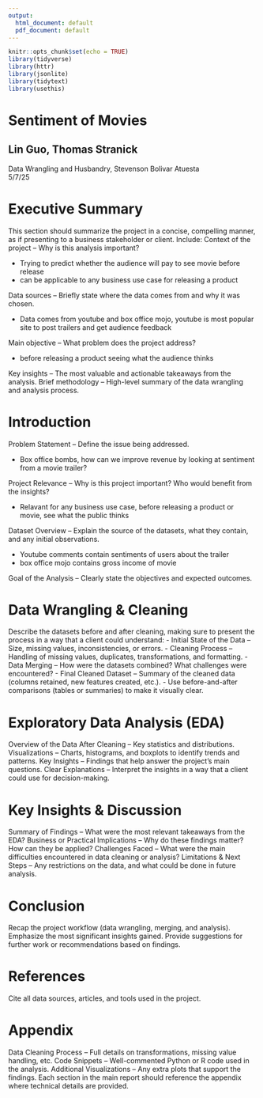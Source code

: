 ```yaml
---
output:
  html_document: default
  pdf_document: default
---
```


```r
knitr::opts_chunk$set(echo = TRUE)
library(tidyverse)
library(httr)
library(jsonlite)
library(tidytext)
library(usethis)
```

# Sentiment of Movies

## Lin Guo, Thomas Stranick

Data Wrangling and Husbandry, Stevenson Bolivar Atuesta\
5/7/25

# Executive Summary

This section should summarize the project in a concise, compelling manner, as if presenting to a business stakeholder or client. Include:
Context of the project – Why is this analysis important?

- Trying to predict whether the audience will pay to see movie before release
- can be applicable to any business use case for releasing a product

Data sources – Briefly state where the data comes from and why it was chosen.

- Data comes from youtube and box office mojo, youtube is most popular site to post trailers and get audience feedback

Main objective – What problem does the project address?

- before releasing a product seeing what the audience thinks

Key insights – The most valuable and actionable takeaways from the analysis.
Brief methodology – High-level summary of the data wrangling and analysis process.

# Introduction

Problem Statement – Define the issue being addressed.

- Box office bombs, how can we improve revenue by looking at sentiment from a movie trailer?

Project Relevance – Why is this project important? Who would benefit from the insights?

- Relavant for any business use case, before releasing a product or movie, see what the public thinks

Dataset Overview – Explain the source of the datasets, what they contain, and any initial observations.

- Youtube comments contain sentiments of users about the trailer
- box office mojo contains gross income of movie


Goal of the Analysis – Clearly state the objectives and expected outcomes.

# Data Wrangling & Cleaning

Describe the datasets before and after cleaning, making sure to present the process in a way that a client could understand:
- Initial State of the Data – Size, missing values, inconsistencies, or errors.
- Cleaning Process – Handling of missing values, duplicates, transformations, and formatting.
- Data Merging – How were the datasets combined? What challenges were encountered?
- Final Cleaned Dataset – Summary of the cleaned data (columns retained, new features created, etc.).
- Use before-and-after comparisons (tables or summaries) to make it visually clear.

# Exploratory Data Analysis (EDA)

Overview of the Data After Cleaning – Key statistics and distributions.
Visualizations – Charts, histograms, and boxplots to identify trends and patterns.
Key Insights – Findings that help answer the project’s main questions.
Clear Explanations – Interpret the insights in a way that a client could use for decision-making.

# Key Insights & Discussion

Summary of Findings – What were the most relevant takeaways from the EDA?
Business or Practical Implications – Why do these findings matter? How can they be applied?
Challenges Faced – What were the main difficulties encountered in data cleaning or analysis?
Limitations & Next Steps – Any restrictions on the data, and what could be done in future analysis.

# Conclusion

Recap the project workflow (data wrangling, merging, and analysis).
Emphasize the most significant insights gained.
Provide suggestions for further work or recommendations based on findings.

# References

Cite all data sources, articles, and tools used in the project.

# Appendix

Data Cleaning Process – Full details on transformations, missing value handling, etc.
Code Snippets – Well-commented Python or R code used in the analysis.
Additional Visualizations – Any extra plots that support the findings.
Each section in the main report should reference the appendix where technical details are provided.